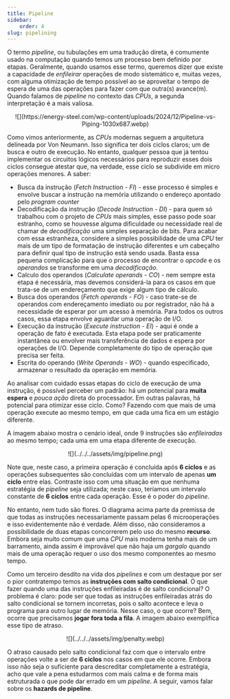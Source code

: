 ```yaml
---
title: Pipeline
sidebar:
    order: 4
slug: pipelining
---
```


O termo *pipeline*, ou tubulações em uma tradução direta, é comumente usado na
computação quando temos um processo bem definido por etapas. Geralmente, quando
usamos esse termo, queremos dizer que existe a capacidade de *enfileirar*
operações de modo sistemático e, muitas vezes, com alguma otimização de tempo
possível ao se aproveitar o tempo de espera de uma das operações para fazer com
que outra(s) avance(m). Quando falamos de *pipeline* no contexto das *CPUs*, a
segunda interpretação é a mais valiosa.

<center>![](https://energy-steel.com/wp-content/uploads/2024/12/Pipeline-vs-Piping-1030x687.webp)</center>

Como vimos anteriormente, as *CPUs* modernas seguem a arquitetura delineada por
Von Neumann. Isso significa ter dois ciclos claros; um de busca e outro de
execução. No entanto, qualquer pessoa que já tentou implementar os circuitos
lógicos necessários para reproduzir esses dois ciclos consegue atestar que, na
verdade, esse ciclo se subdivide em micro operações menores. A saber:

* Busca da instrução (*Fetch Instruction - FI*) - esse processo é simples e
  envolve buscar a instrução na memória utilizando o endereço apontado pelo
  *program counter*
* Decodificação da instrução (*Decode Instruction - DI*) - para quem só trabalhou
  com o projeto de *CPUs* mais simples, esse passo pode soar estranho, como se
  houvesse alguma dificuldade ou necessidade real de chamar de *decodificação*
  uma simples separação de bits. Para acabar com essa estranheza, considere a
  simples possibilidade de uma *CPU* ter mais de um tipo de formatação de
  instrução diferentes e um cabeçalho para definir qual tipo de instrução está
  sendo usada. Basta essa pequena complicação para que o processo de encontrar
  o *opcode* e os *operandos* se transforme em uma *decodificação*.
* Calculo dos operandos (*Calculate operands - CO*) - nem sempre esta etapa é
  necessária, mas devemos considerá-la para os casos em que trata-se de um
  endereçamento que exige algum tipo de cálculo.
* Busca dos operandos (*Fetch operands - FO*) - caso trate-se de operandos com
  endereçamento imediato ou por registrador, não há a necessidade de esperar
  por um acesso à memória. Para todos os outros casos, essa etapa envolve
  aguardar uma operação de I/O. 
* Execução da instrução (*Execute instruction - EI*) - aqui é onde a operação
  de fato é executada. Esta etapa pode ser praticamente instantânea ou envolver
  mais transferência de dados e espera por operações de I/O. Depende
  completamente do tipo de operação que precisa ser feita.
* Escrita do operando (*Write Operands - WO*) - quando especificado, armazenar
  o resultado da operação em memória.

Ao analisar com cuidado essas etapas do ciclo de execução de uma instrução, é
possível perceber um padrão: há um potencial para **muita espera** e *pouca
ação* direta do processador. Em outras palavras, há potencial para otimizar 
esse ciclo. Como? Fazendo com que mais de uma operação execute ao mesmo tempo,
em que cada uma fica em um estágio diferente.

A imagem abaixo mostra o cenário ideal, onde 9 instruções são *enfileiradas* ao
mesmo tempo; cada uma em uma etapa diferente de execução.

<center>![](../../../assets/img/pipeline.png)</center>

Note que, neste caso, a primeira operação é concluída após **6 ciclos** e as
operações subsequentes são concluídas com um intervalo de apenas **um ciclo**
entre elas. Contraste isso com uma situação em que nenhuma estratégia de
*pipeline* seja utilizada; neste caso, teríamos um intervalo constante de **6
ciclos** entre cada operação. Esse é o poder do *pipeline*.

No entanto, nem tudo são flores. O diagrama acima parte da premissa de que
todas as instruções necessariamente passam pelas 6 microoperações e isso
evidentemente não é verdade. Além disso, não consideramos a possibilidade de
duas etapas concorrerem pelo uso do mesmo **recurso**. Embora seja muito comum
que uma *CPU* mais moderna tenha mais de um barramento, ainda assim é
improvável que não haja um *gargalo* quando mais de uma operação requer o uso
dos mesmo componentes ao mesmo tempo.

Como um terceiro desdito na vida dos *pipelines* e com um destaque por ser o
pior contratempo temos as **instruções com salto condicional**. O que fazer
quando uma das instruções enfileiradas é de salto condicional? O problema é
claro: pode ser que todas as instruções enfileiradas atrás do salto condicional
se tornem incorretas, pois o salto acontece e leva o programa para outro lugar
de memória. Nesse caso, o que ocorre? Bem, ocorre que precisamos **jogar fora
toda a fila**. A imagem abaixo exemplifica esse tipo de atraso.

<center>![](../../../assets/img/penalty.webp)</center>

O atraso causado pelo salto condicional faz com que o intervalo entre operações
volte a ser de **6 ciclos** nos casos em que ele ocorre. Embora isso não seja o
suficiente para descreditar completamente a estratégia, acho que vale a pena
estudarmos com mais calma e de forma mais estruturada o que pode dar errado em
um *pipeline*. A seguir, vamos falar sobre os **hazards de pipeline**.

